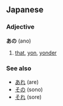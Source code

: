 == Japanese ==                                          
===Adjective===
'''あの''' (ano)

# [[that]], [[yon]], [[yonder]]

===See also===
* [[あれ]] (are)
* [[その]] (sono)
* [[それ]] (sore)